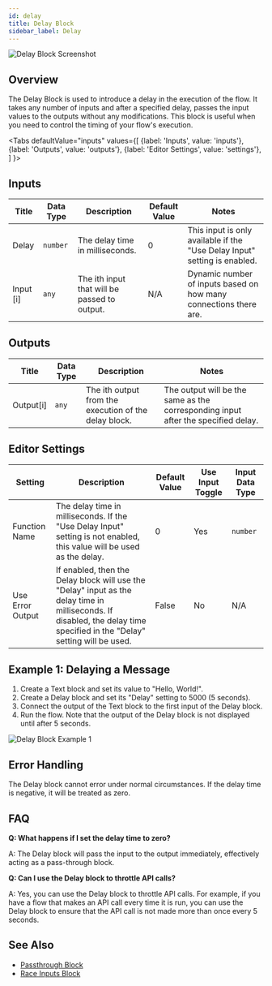 ```yaml
---
id: delay
title: Delay Block
sidebar_label: Delay
---
```



![Delay Block Screenshot](./assets/delay-block.png)

## Overview

The Delay Block is used to introduce a delay in the execution of the flow. It takes any number of inputs and after a specified delay, passes the input values to the outputs without any modifications. This block is useful when you need to control the timing of your flow's execution.

<Tabs
  defaultValue="inputs"
  values={[
    {label: 'Inputs', value: 'inputs'},
    {label: 'Outputs', value: 'outputs'},
    {label: 'Editor Settings', value: 'settings'},
  ]
}>

<TabItem value="inputs">

## Inputs

| Title     | Data Type | Description                                  | Default Value | Notes                                                                     |
| --------- | --------- | -------------------------------------------- | ------------- | ------------------------------------------------------------------------- |
| Delay     | `number`  | The delay time in milliseconds.              | 0             | This input is only available if the "Use Delay Input" setting is enabled. |
| Input [i] | `any`     | The ith input that will be passed to output. | N/A           | Dynamic number of inputs based on how many connections there are.         |

</TabItem>

<TabItem value="outputs">

## Outputs

| Title     | Data Type | Description                                          | Notes                                                                             |
| --------- | --------- | ---------------------------------------------------- | --------------------------------------------------------------------------------- |
| Output[i] | `any`     | The ith output from the execution of the delay block. | The output will be the same as the corresponding input after the specified delay. |

</TabItem>

<TabItem value="settings">

## Editor Settings

| Setting          | Description                                                                                                                                                              | Default Value | Use Input Toggle | Input Data Type |
| ---------------- | ------------------------------------------------------------------------------------------------------------------------------------------------------------------------ | ------------- | ---------------- | --------------- |
| Function Name    | The delay time in milliseconds. If the "Use Delay Input" setting is not enabled, this value will be used as the delay.                                                   | 0             | Yes              | `number`        |
| Use Error Output | If enabled, then the Delay block will use the "Delay" input as the delay time in milliseconds. If disabled, the delay time specified in the "Delay" setting will be used. | False         | No               | N/A             |

</TabItem>

</Tabs>

## Example 1: Delaying a Message

1. Create a Text block and set its value to "Hello, World!".
2. Create a Delay block and set its "Delay" setting to 5000 (5 seconds).
3. Connect the output of the Text block to the first input of the Delay block.
4. Run the flow. Note that the output of the Delay block is not displayed until after 5 seconds.

![Delay Block Example 1](./assets/delay-block-example-01.png)

## Error Handling

The Delay block cannot error under normal circumstances. If the delay time is negative, it will be treated as zero.

## FAQ

**Q: What happens if I set the delay time to zero?**

A: The Delay block will pass the input to the output immediately, effectively acting as a pass-through block.

**Q: Can I use the Delay block to throttle API calls?**

A: Yes, you can use the Delay block to throttle API calls. For example, if you have a flow that makes an API call every time it is run, you can use the Delay block to ensure that the API call is not made more than once every 5 seconds.

## See Also

- [Passthrough Block](./passthrough.mdx)
- [Race Inputs Block](./race-inputs.mdx)
